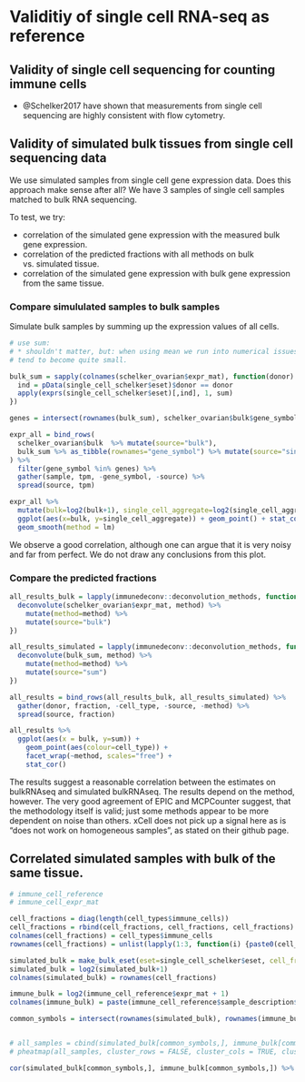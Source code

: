 # Validitiy of single cell RNA-seq as reference

## Validity of single cell sequencing for counting immune cells
* @Schelker2017 have shown that measurements from single cell sequencing are highly consistent with flow cytometry. 

## Validity of simulated bulk tissues from single cell sequencing data
We use simulated samples from single cell gene expression data. Does this approach make sense after all? 
We have 3 samples of single cell samples matched to bulk RNA sequencing. 

To test, we try:

* correlation of the simulated gene expression with the measured bulk gene expression. 
* correlation of the predicted fractions with all methods on bulk vs. simulated tissue.
* correlation of the simulated gene expression with bulk gene expression from the same tissue. 


### Compare simululated samples to bulk samples

Simulate bulk samples by summing up the expression values of all cells. 
```r
# use sum:
# * shouldn't matter, but: when using mean we run into numerical issues with cibersort and quantiseq as values
# tend to become quite small. 

bulk_sum = sapply(colnames(schelker_ovarian$expr_mat), function(donor) {
  ind = pData(single_cell_schelker$eset)$donor == donor
  apply(exprs(single_cell_schelker$eset)[,ind], 1, sum)
})
```

```r
genes = intersect(rownames(bulk_sum), schelker_ovarian$bulk$gene_symbol)

expr_all = bind_rows(
  schelker_ovarian$bulk  %>% mutate(source="bulk"),
  bulk_sum %>% as_tibble(rownames="gene_symbol") %>% mutate(source="single_cell_aggregate")
) %>% 
  filter(gene_symbol %in% genes) %>%
  gather(sample, tpm, -gene_symbol, -source) %>%
  spread(source, tpm)
```


```r
expr_all %>%
  mutate(bulk=log2(bulk+1), single_cell_aggregate=log2(single_cell_aggregate+1)) %>%
  ggplot(aes(x=bulk, y=single_cell_aggregate)) + geom_point() + stat_cor() + facet_wrap(~sample) + 
  geom_smooth(method = lm)

```


We observe a good correlation, although one can argue that it is very noisy and far from perfect. 
We do not draw any conclusions from this plot. 


### Compare the predicted fractions
```r
all_results_bulk = lapply(immunedeconv::deconvolution_methods, function(method) {
  deconvolute(schelker_ovarian$expr_mat, method) %>%
    mutate(method=method) %>%
    mutate(source="bulk")
})

all_results_simulated = lapply(immunedeconv::deconvolution_methods, function(method) {
  deconvolute(bulk_sum, method) %>%
    mutate(method=method) %>%
    mutate(source="sum")
})

all_results = bind_rows(all_results_bulk, all_results_simulated) %>%
  gather(donor, fraction, -cell_type, -source, -method) %>%
  spread(source, fraction)

```

```r
all_results %>%
  ggplot(aes(x = bulk, y=sum)) +
    geom_point(aes(colour=cell_type)) + 
    facet_wrap(~method, scales="free") + 
    stat_cor() 
```

The results suggest a reasonable correlation between the estimates on bulkRNAseq and simulated bulkRNAseq. The results depend on the 
method, however. The very good agreement of EPIC and MCPCounter suggest, that the methodology itself is valid; just some methods appear to be more dependent on noise than others. xCell does not pick up a signal here as is "does not work on homogeneous samples", as stated on their github page. 



## Correlated simulated samples with bulk of the same tissue. 
```r
# immune_cell_reference
# immune_cell_expr_mat

cell_fractions = diag(length(cell_types$immune_cells))
cell_fractions = rbind(cell_fractions, cell_fractions, cell_fractions)
colnames(cell_fractions) = cell_types$immune_cells
rownames(cell_fractions) = unlist(lapply(1:3, function(i) {paste0(cell_types$immune_cells, "_", i)}))

simulated_bulk = make_bulk_eset(eset=single_cell_schelker$eset, cell_fractions = cell_fractions, n_cells=500, combine=sum) %>% exprs() 
simulated_bulk = log2(simulated_bulk+1)
colnames(simulated_bulk) = rownames(cell_fractions)

immune_bulk = log2(immune_cell_reference$expr_mat + 1)
colnames(immune_bulk) = paste(immune_cell_reference$sample_description$cell_type, immune_cell_reference$sample_description$sample)

common_symbols = intersect(rownames(simulated_bulk), rownames(immune_bulk))


# all_samples = cbind(simulated_bulk[common_symbols,], immune_bulk[common_symbols, ])
# pheatmap(all_samples, cluster_rows = FALSE, cluster_cols = TRUE, clustering_distance_cols="correlation")

cor(simulated_bulk[common_symbols,], immune_bulk[common_symbols,]) %>% pheatmap()

```
